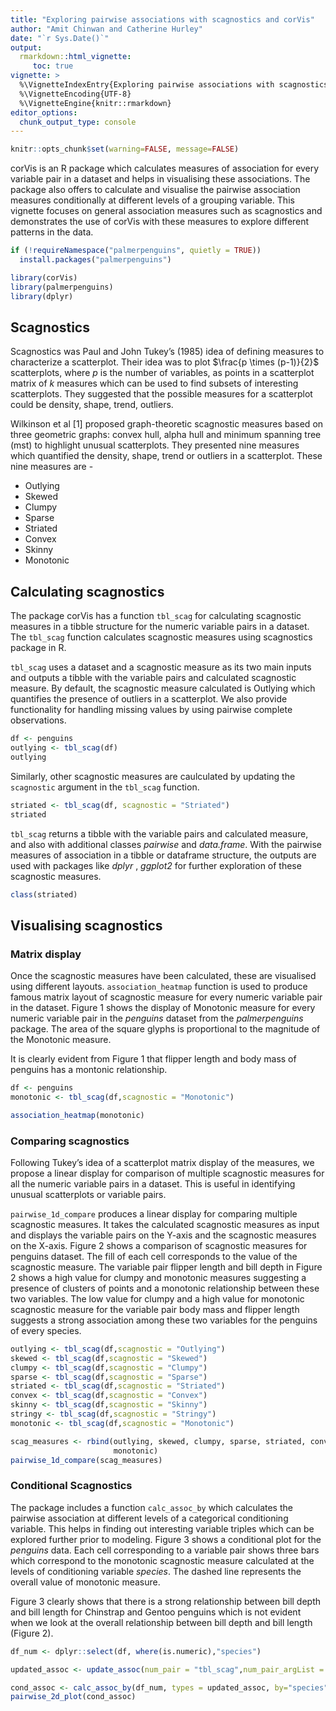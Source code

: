 ```yaml
---
title: "Exploring pairwise associations with scagnostics and corVis"
author: "Amit Chinwan and Catherine Hurley"
date: "`r Sys.Date()`"
output:
  rmarkdown::html_vignette:
     toc: true
vignette: >
  %\VignetteIndexEntry{Exploring pairwise associations with scagnostics and corVis}
  %\VignetteEncoding{UTF-8}
  %\VignetteEngine{knitr::rmarkdown}
editor_options: 
  chunk_output_type: console
---
```



```r
knitr::opts_chunk$set(warning=FALSE, message=FALSE)
```

corVis is an R package which calculates measures of association for every variable pair in a dataset and helps in visualising these associations. The package also offers to calculate and visualise the pairwise association measures conditionally at different levels of a grouping variable. This vignette focuses on general association measures such as scagnostics and demonstrates the use of corVis with these measures to explore different patterns in the data.   



```r
if (!requireNamespace("palmerpenguins", quietly = TRUE))
  install.packages("palmerpenguins")

library(corVis)
library(palmerpenguins)
library(dplyr)
```

## Scagnostics

Scagnostics was Paul and John Tukey's (1985) idea of defining measures to characterize a scatterplot. Their idea was to plot $\frac{p \times (p-1)}{2}$ scatterplots, where $p$ is the number of variables, as points in a scatterplot matrix of $k$ measures which can be used to find subsets of interesting scatterplots. They suggested that the possible measures for a scatterplot could be density, shape, trend, outliers. 

Wilkinson et al [1] proposed graph-theoretic scagnostic measures based on three geometric graphs: convex hull, alpha hull and minimum spanning tree (mst) to highlight unusual scatterplots. They presented nine measures which quantified the density, shape, trend or outliers in a scatterplot. These nine measures are - 

   - Outlying 
   - Skewed
   - Clumpy
   - Sparse
   - Striated
   - Convex
   - Skinny
   - Monotonic

## Calculating scagnostics

The package corVis has a function `tbl_scag` for calculating scagnostic measures in a tibble structure for the numeric variable pairs in a dataset. The `tbl_scag` function calculates scagnostic measures using scagnostics package in R. 

`tbl_scag` uses a dataset and a scagnostic measure as its two main inputs and outputs a tibble with the variable pairs and calculated scagnostic measure. By default, the scagnostic measure calculated is Outlying which quantifies the presence of outliers in a scatterplot. We also provide functionality for handling missing values by using pairwise complete observations.
```r
df <- penguins
outlying <- tbl_scag(df)
outlying
```

Similarly, other scagnostic measures are caulculated by updating the `scagnostic` argument in the `tbl_scag` function.
```r
striated <- tbl_scag(df, scagnostic = "Striated")
striated
```

`tbl_scag` returns a tibble with the variable pairs and calculated measure, and also with additional classes *pairwise* and *data.frame*. With the pairwise measures of association in a tibble or dataframe structure, the outputs are used with packages like _dplyr_ , _ggplot2_ for further exploration of these scagnostic measures. 

```r
class(striated)
```



## Visualising scagnostics

### Matrix display

Once the scagnostic measures have been calculated, these are visualised using different layouts.  `association_heatmap` function is used to produce famous matrix layout of scagnostic measure for every numeric variable pair in the dataset. Figure 1 shows the display of Monotonic measure for every numeric variable pair in the *penguins* dataset from the *palmerpenguins* package. The area of the square glyphs is proportional to the magnitude of the Monotonic measure.
   
It is clearly evident from Figure 1 that flipper length and body mass of penguins has a montonic relationship.


```r
df <- penguins
monotonic <- tbl_scag(df,scagnostic = "Monotonic")

association_heatmap(monotonic)
```

### Comparing scagnostics

Following Tukey's idea of a scatterplot matrix display of the measures, we propose a linear display for comparison of multiple scagnostic measures for all the numeric variable pairs in a dataset. This is useful in identifying unusual scatterplots or variable pairs.

`pairwise_1d_compare` produces a linear display for comparing multiple scagnostic measures. It takes the calculated scagnostic measures as input and displays the variable pairs on the Y-axis and the scagnostic measures on the X-axis. Figure 2 shows a comparison of scagnostic measures for penguins dataset. The fill of each cell corresponds to the value of the scagnostic measure. The variable pair flipper length and bill depth in Figure 2 shows a high value for clumpy and monotonic measures suggesting a presence of clusters of points and a monotonic relationship between these two variables. The low value for clumpy and a high value for monotonic scagnostic measure for the variable pair body mass and flipper length suggests a strong association among these two variables for the penguins of every species.

```r
outlying <- tbl_scag(df,scagnostic = "Outlying")
skewed <- tbl_scag(df,scagnostic = "Skewed")
clumpy <- tbl_scag(df,scagnostic = "Clumpy")
sparse <- tbl_scag(df,scagnostic = "Sparse")
striated <- tbl_scag(df,scagnostic = "Striated")
convex <- tbl_scag(df,scagnostic = "Convex")
skinny <- tbl_scag(df,scagnostic = "Skinny")
stringy <- tbl_scag(df,scagnostic = "Stringy")
monotonic <- tbl_scag(df,scagnostic = "Monotonic")

scag_measures <- rbind(outlying, skewed, clumpy, sparse, striated, convex, skinny, stringy,
                       monotonic)
pairwise_1d_compare(scag_measures)
```

### Conditional Scagnostics

The package includes a function `calc_assoc_by` which calculates the pairwise association at different levels of a categorical conditioning variable. This helps in finding out interesting variable triples which can be explored further prior to modeling. Figure 3 shows a conditional plot for the *penguins* data. Each cell corresponding to a variable pair shows three bars which correspond to the monotonic scagnostic measure calculated at the levels of conditioning variable *species*. The dashed line represents the overall value of monotonic measure.

Figure 3 clearly shows that there is a strong relationship between bill depth and bill length for Chinstrap and Gentoo penguins which is not evident when we look at the overall relationship between bill depth and bill length (Figure 2).  


```r

df_num <- dplyr::select(df, where(is.numeric),"species")

updated_assoc <- update_assoc(num_pair = "tbl_scag",num_pair_argList = "Monotonic")

cond_assoc <- calc_assoc_by(df_num, types = updated_assoc, by="species")
pairwise_2d_plot(cond_assoc)
```
